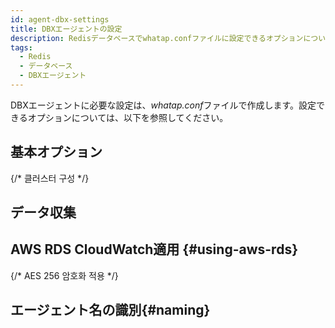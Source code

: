 ```yaml
---
id: agent-dbx-settings
title: DBXエージェントの設定
description: Redisデータベースでwhatap.confファイルに設定できるオプションについて説明します。
tags:
  - Redis
  - データベース
  - DBXエージェント
---
```



DBXエージェントに必要な設定は、*whatap.conf*ファイルで作成します。設定できるオプションについては、以下を参照してください。

## 基本オプション


<Dbagentdbxbasicoption />

{/* 클러스터 구성 */}

<ClusterSet />

## データ収集


<Dbagentsettingdatacollection />

## AWS RDS CloudWatch適用 {#using-aws-rds}

<AWSRDSdesc name='db_redis_counter' />


<Dbagentaws />

{/* AES 256 암호화 적용 */}

<Dbaes256encrypt />

## エージェント名の識別{#naming}


<Dbsettingagentnamedetails />


<Dbagentdbxnaming />
